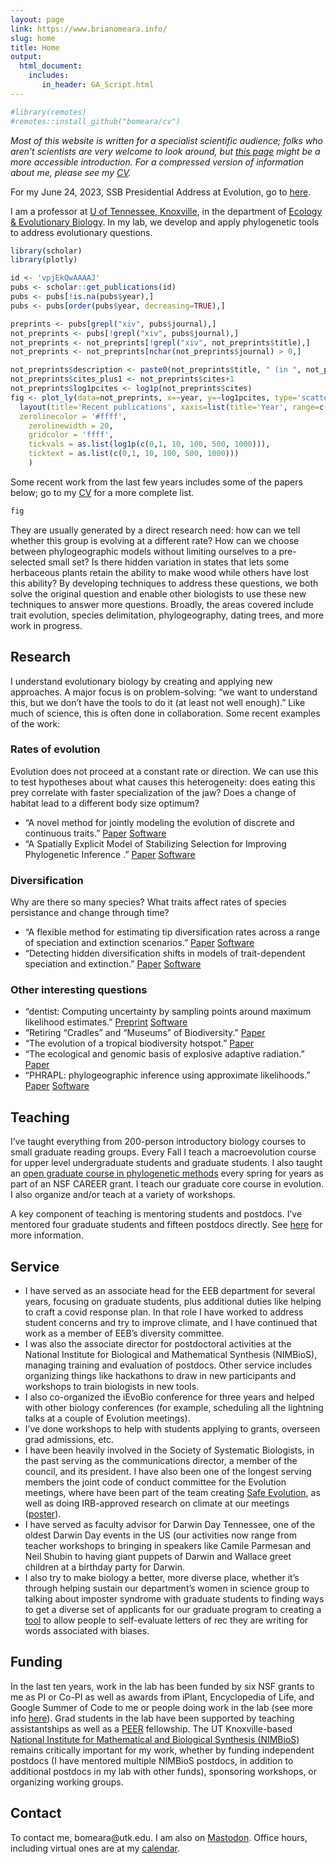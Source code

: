```yaml
---
layout: page
link: https://www.brianomeara.info/
slug: home
title: Home
output:
  html_document:
    includes:
       in_header: GA_Script.html
---
```


```r
#library(remotes)
#remotes::install_github("bomeara/cv")

```

_Most of this website is written for a specialist scientific audience; folks who aren't scientists are very welcome to look around, but [this page](general.qmd) might be a more accessible introduction. For a compressed version of information about me, please see my [CV](cv.qmd)._

For my June 24, 2023, SSB Presidential Address at Evolution, go to [here](evol2023.qmd).

I am a professor at [U of Tennessee, Knoxville](https://www.utk.edu/), in the department of [Ecology & Evolutionary Biology](https://eeb.bio.utk.edu/). In my lab, we develop and apply phylogenetic tools to address evolutionary questions.

```r
library(scholar)
library(plotly)

id <- 'vpjEkQwAAAAJ'
pubs <- scholar::get_publications(id)
pubs <- pubs[!is.na(pubs$year),]
pubs <- pubs[order(pubs$year, decreasing=TRUE),]

preprints <- pubs[grepl("xiv", pubs$journal),]
not_preprints <- pubs[!grepl("xiv", pubs$journal),]
not_preprints <- not_preprints[!grepl("xiv", not_preprints$title),]
not_preprints <- not_preprints[nchar(not_preprints$journal) > 0,]

not_preprints$description <- paste0(not_preprints$title, " (in ", not_preprints$journal, ")")
not_preprints$cites_plus1 <- not_preprints$cites+1
not_preprints$log1pcites <- log1p(not_preprints$cites)
fig <- plot_ly(data=not_preprints, x=~year, y=~log1pcites, type='scatter', mode='markers', text=~description, hoverinfo='text') %>% config(displayModeBar = FALSE) %>% 
  layout(title='Recent publications', xaxis=list(title='Year', range=c(2012,1+as.integer(format(Sys.Date(), "%Y")))), yaxis=list(title='Citations', 
  zerolinecolor = '#ffff',
	zerolinewidth = 20,
    gridcolor = 'ffff',
	tickvals = as.list(log1p(c(0,1, 10, 100, 500, 1000))),
	ticktext = as.list(c(0,1, 10, 100, 500, 1000)))
	)
```

Some recent work from the last few years includes some of the papers below; go to my [CV](cv.qmd) for a more complete list. 


```r
fig
```

They are usually generated by a direct research need: how can we tell whether this group is evolving at a different rate? How can we choose between phylogeographic models without limiting ourselves to a pre-selected small set? Is there hidden variation in states that lets some herbaceous plants retain the ability to make wood while others have lost this ability? By developing techniques to address these questions, we both solve the original question and enable other biologists to use these new techniques to answer more questions. Broadly, the areas covered include trait evolution, species delimitation, phylogeography, dating trees, and more work in progress.


## Research


I understand evolutionary biology by creating and applying new approaches. A major focus is on problem-solving: "we want to understand this, but we don't have the tools to do it (at least not well enough)." Like much of science, this is often done in collaboration. Some recent examples of the work:

### Rates of evolution

Evolution does not proceed at a constant rate or direction. We can use this to test hypotheses about what causes this heterogeneity: does eating this prey correlate with faster specialization of the jaw? Does a change of habitat lead to a different body size optimum? 

* "A novel method for jointly modeling the evolution of discrete and continuous traits." [Paper](https://doi.org/10.1093/evolut/qpad002) [Software](http://thej022214.github.io/OUwie/)
* "A Spatially Explicit Model of Stabilizing Selection for Improving Phylogenetic Inference ." [Paper](https://doi.org/10.1093/molbev/msaa318) [Software](https://github.com/bomeara/selac)


### Diversification

Why are there so many species? What traits affect rates of species persistance and change through time? 

* "A flexible method for estimating tip diversification rates across a range of speciation and extinction scenarios." [Paper](https://doi.org/10.1111/evo.14517) [Software](https://speciationextinction.info/)
* "Detecting hidden diversification shifts in models of trait-dependent speciation and extinction." [Paper](https://doi.org/10.1093/sysbio/syw022) [Software](https://speciationextinction.info/)

### Other interesting questions

* "dentist: Computing uncertainty by sampling points around maximum likelihood estimates." [Preprint](https://doi.org/10.1101/2023.01.10.523430) [Software](https://bomeara.github.io/dentist/)
* "Retiring “Cradles” and “Museums” of Biodiversity." [Paper](https://doi.org/10.1086/717412)
* "The evolution of a tropical biodiversity hotspot." [Paper](https://doi.org/10.1126/science.aaz6970)
* "The ecological and genomic basis of explosive adaptive radiation." [Paper](https://doi.org/10.1038/s41586-020-2652-7)
* "PHRAPL: phylogeographic inference using approximate likelihoods." [Paper](https://doi.org/10.1093/sysbio/syx001) [Software](http://www.phrapl.org/)

## Teaching

I've taught everything from 200-person introductory biology courses to small graduate reading groups. Every Fall I teach a macroevolution course for upper level undergraduate students and graduate students. I also taught an [open graduate course in phylogenetic methods](https://phylometh.info) every spring for years as part of an NSF CAREER grant. I teach our graduate core course in evolution. I also organize and/or teach at a variety of workshops.

A key component of teaching is mentoring students and postdocs. I've mentored four graduate students and fifteen postdocs directly. See [here](people.qmd) for more information.


## Service


* I have served as an associate head for the EEB department for several years, focusing on graduate students, plus additional duties like helping to craft a covid response plan. In that role I have worked to address student concerns and try to improve climate, and I have continued that work as a member of EEB's diversity committee. 
* I was also the associate director for postdoctoral activities at the National Institute for Biological and Mathematical Synthesis (NIMBioS), managing training and evaluation of postdocs. Other service includes organizing things like hackathons to draw in new participants and workshops to train biologists in new tools. 
* I also co-organized the iEvoBio conference for three years and helped with other biology conferences (for example, scheduling all the lightning talks at a couple of Evolution meetings). 
* I've done workshops to help with students applying to grants, overseen grad admissions, etc. 
* I have been heavily involved in the Society of Systematic Biologists, in the past serving as the communications director, a member of the council, and its president. I have also been one of the longest serving members the joint code of conduct committee for the Evolution meetings, where have been part of the team creating [Safe Evolution](https://www.evolutionmeetings.org/safe-evolution.html), as well as doing IRB-approved research on climate at our meetings ([poster](https://figshare.com/articles/poster/Unwelcome_behaviors_at_the_Evolution_meetings_Survey_results/8311595)). 
* I have served as faculty advisor for Darwin Day Tennessee, one of the oldest Darwin Day events in the US (our activities now range from teacher workshops to bringing in speakers like Camile Parmesan and Neil Shubin to having giant puppets of Darwin and Wallace greet children at a birthday party for Darwin. 
* I also try to make biology a better, more diverse place, whether it's through helping sustain our department's women in science group to talking about imposter syndrome with graduate students to finding ways to get a diverse set of applicants for our graduate program to creating a [tool](better-letter.qmd) to allow people to self-evaluate letters of rec they are writing for words associated with biases.


## Funding

In the last ten years, work in the lab has been funded by six NSF grants to me as PI or Co-PI as well as awards from iPlant, Encyclopedia of Life, and Google Summer of Code to me or people doing work in the lab (see more info [here](funding.qmd)). Grad students in the lab have been supported by teaching assistantships as well as a [PEER](https://web.utk.edu/~peer/) fellowship. The UT Knoxville-based [National Institute for Mathematical and Biological Synthesis (NIMBioS)](https://www.nimbios.org/) remains critically important for my work, whether by funding independent postdocs (I have mentored multiple NIMBioS postdocs, in addition to additional postdocs in my lab with other funds), sponsoring workshops, or organizing working groups.

## Contact

To contact me, bomeara@utk.edu. I am also on <a rel="me" href="https://mastodon.social/@omearabrian">Mastodon</a>. Office hours, including virtual ones are at my [calendar](calendar.qmd).